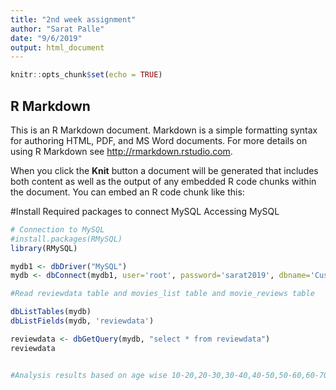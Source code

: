 ```yaml
---
title: "2nd week assignment"
author: "Sarat Palle"
date: "9/6/2019"
output: html_document
---
```


```r
knitr::opts_chunk$set(echo = TRUE)
```

## R Markdown

This is an R Markdown document. Markdown is a simple formatting syntax for authoring HTML, PDF, and MS Word documents. For more details on using R Markdown see <http://rmarkdown.rstudio.com>.

When you click the **Knit** button a document will be generated that includes both content as well as the output of any embedded R code chunks within the document. You can embed an R code chunk like this:


#Install Required packages to connect MySQL Accessing MySQL
```r
# Connection to MySQL
#install.packages(RMySQL)
library(RMySQL)

mydb1 <- dbDriver("MySQL")
mydb <- dbConnect(mydb1, user='root', password='sarat2019', dbname='Custom', host='localhost')

#Read reviewdata table and movies_list table and movie_reviews table

dbListTables(mydb)
dbListFields(mydb, 'reviewdata')

reviewdata <- dbGetQuery(mydb, "select * from reviewdata")
reviewdata


#Analysis results based on age wise 10-20,20-30,30-40,40-50,50-60,60-70 and genre 
```
